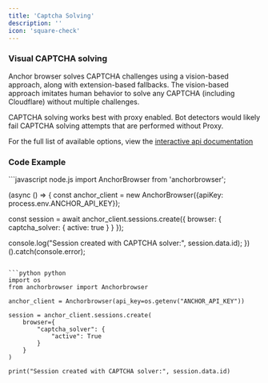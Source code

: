 ```yaml
---
title: 'Captcha Solving'
description: ''
icon: 'square-check'
---
```


### Visual CAPTCHA solving

Anchor browser solves CAPTCHA challenges using a vision-based approach, along with extension-based fallbacks. The vision-based approach imitates human behavior to solve any CAPTCHA (including Cloudflare) without multiple challenges.

<Note> CAPTCHA solving works best with proxy enabled. Bot detectors would likely fail CAPTCHA solving attempts that are performed without Proxy.</Note>

For the full list of available options, view the [interactive api documentation](/api-reference)

### Code Example

<CodeGroup>
```javascript node.js
import AnchorBrowser from 'anchorbrowser';

(async () => {
  const anchor_client = new AnchorBrowser({apiKey: process.env.ANCHOR_API_KEY});
  
  const session = await anchor_client.sessions.create({
    browser: {
      captcha_solver: {
        active: true
      }
    }
  });
  
  console.log("Session created with CAPTCHA solver:", session.data.id);
})().catch(console.error);
```

```python python
import os
from anchorbrowser import Anchorbrowser

anchor_client = Anchorbrowser(api_key=os.getenv("ANCHOR_API_KEY"))

session = anchor_client.sessions.create(
    browser={
        "captcha_solver": {
            "active": True
        }
    }
)

print("Session created with CAPTCHA solver:", session.data.id)
```

</CodeGroup>
